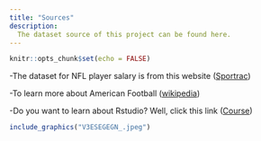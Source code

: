```yaml
---
title: "Sources"
description:
  The dataset source of this project can be found here.
---
```


```r
knitr::opts_chunk$set(echo = FALSE)
```

-The dataset for NFL player salary is from this website ([Sportrac](https://www.spotrac.com/nfl/rankings/cash/))

-To learn more about American Football ([wikipedia](https://en.wikipedia.org/wiki/American_football))

-Do you want to learn about Rstudio? Well, click this link ([Course](https://bootcamp.davidkane.info/))

```r
include_graphics("V3ESEGEGN_.jpeg")
```